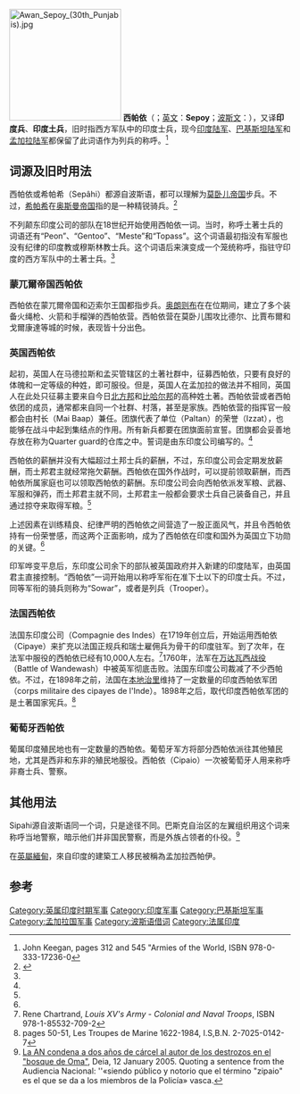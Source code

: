 [[File:Awan_Sepoy_(30th_Punjabis).jpg|200px]]
'''西帕依'''（{{IPAc-en|ˈ|s|iː|p|ɔɪ}}；[[英文|英文]]：'''Sepoy'''；[[波斯文|波斯文]]：{{lang|fa|'''سپاهی'''}}），又译'''印度兵'''、'''印度土兵'''，旧时指西方军队中的印度士兵，现今[[印度陆军|印度陆军]]、[[巴基斯坦陆军|巴基斯坦陆军]]和[[孟加拉陆军|孟加拉陆军]]都保留了此词语作为列兵的称呼。<ref>John Keegan, pages 312 and 545 "Armies of the World, ISBN 978-0-333-17236-0</ref>

== 词源及旧时用法 ==
西帕依或希帕希（Sepâhi）都源自波斯语，都可以理解为[[莫卧儿帝国|莫卧儿帝国]]步兵。不过，[[西帕希|希帕希]]在[[奥斯曼帝国|奥斯曼帝国]]指的是一种精锐骑兵。<ref name="Philip Mason, 1974">{{cite book |title= A matter of honour|last=Mason  |first=Philip |year=1974 |publisher=Holt, Rhinehart & Winston |location=London |isbn=0-03-012911-7 |page= |pages= |url=https://archive.org/details/matterofhonour0000maso|accessdate=15 March 2011}}</ref>

不列颠东印度公司的部队在18世纪开始使用西帕依一词。当时，称呼土著士兵的词语还有“Peon”、“Gentoo”、“Meste”和“Topass”。这个词语最初指没有军服也没有纪律的印度教或穆斯林教士兵。这个词语后来演变成一个笼统称呼，指驻守印度的西方军队中的土著士兵。<ref name="Philip Mason, 1974"/>

=== 蒙兀爾帝国西帕依 ===
西帕依在蒙兀爾帝国和迈索尔王国都指步兵。[[奥朗则布|奥朗则布]]在在位期间，建立了多个装备火绳枪、火箭和手榴弹的西帕依营。西帕依营在莫卧儿围攻比德尔、比賈布爾和戈爾康達等城的时候，表现皆十分出色。

=== 英国西帕依 ===
起初，英国人在马德拉斯和孟买管辖区的土著社群中，征募西帕依，只要有良好的体魄和一定等级的种姓，即可服役。但是，英国人在孟加拉的做法并不相同，英国人在此处只征募主要来自今日[[北方邦|北方邦]]和[[比哈尔邦|比哈尔邦]]的高种姓土著。西帕依营或者西帕依团的成员，通常都来自同一个社群、村落，甚至是家族。西帕依营的指挥官一般都会由村长（Mai Baap）兼任。团旗代表了单位（Paltan）的荣誉（Izzat），也能够在战斗中起到集结点的作用。所有新兵都要在团旗面前宣誓。团旗都会妥善地存放在称为Quarter guard的仓库之中。誓词是由东印度公司编写的。<ref name="Philip Mason, 1974"/>

西帕依的薪酬并没有大幅超过土邦士兵的薪酬，不过，东印度公司会定期发放薪酬，而土邦君主就经常拖欠薪酬。西帕依在国外作战时，可以提前领取薪酬，而西帕依所属家庭也可以领取西帕依的薪酬。东印度公司会向西帕依派发军粮、武器、军服和弹药，而土邦君主就不同，土邦君主一般都会要求士兵自己装备自己，并且通过掠夺来取得军粮。<ref name="Philip Mason, 1974"/>

上述因素在训练精良、纪律严明的西帕依之间营造了一股正面风气，并且令西帕依持有一份荣誉感，而这两个正面影响，成为了西帕依在印度和国外为英国立下功勋的关键。<ref name="Philip Mason, 1974"/>

印军哗变平息后，东印度公司余下的部队被英国政府并入新建的印度陆军，由英国君主直接控制。“西帕依”一词开始用以称呼军衔在准下士以下的印度士兵。不过，同等军衔的骑兵则称为“Sowar”，或者是列兵（Trooper）。

=== 法国西帕依 ===
法国东印度公司（Compagnie des Indes）在1719年创立后，开始运用西帕依（Cipaye）来扩充以法国正规兵和瑞士雇佣兵为骨干的印度驻军。到了次年，在法军中服役的西帕依已经有10,000人左右。<ref>Rene Chartrand, ''Louis XV's Army - Colonial and Naval Troops'', ISBN 978-1-85532-709-2</ref>1760年，法军在[[万达瓦西战役|万达瓦西战役]]（Battle of Wandewash）中被英军彻底击败。法国东印度公司裁减了不少西帕依。不过，在1898年之前，法国在[[本地治里|本地治里]]维持了一定数量的印度西帕依军团（corps militaire des cipayes de l'Inde）。1898年之后，取代印度西帕依军团的是土著国家宪兵。<ref>pages 50-51, Les Troupes de Marine 1622-1984, I.S,B.N. 2-7025-0142-7</ref>

=== 葡萄牙西帕依 ===
葡属印度殖民地也有一定数量的西帕依。葡萄牙军方将部分西帕依派往其他殖民地，尤其是西非和东非的殖民地服役。西帕依（Cipaio）一次被葡萄牙人用来称呼非裔士兵、警察。

== 其他用法 ==
Sipahi源自波斯语同一个词，只是途径不同。巴斯克自治区的左翼组织用这个词来称呼当地警察，暗示他们并非国民警察，而是外族占领者的仆役。<ref name="Deia">[http://www.deia.com/es/impresa/2005/01/12/araba/euskadi/59425.php La AN condena a dos años de cárcel al autor de los destrozos en el "bosque de Oma"]{{dead link|date=2017年12月 |bot=InternetArchiveBot |fix-attempted=yes }}, Deia, 12 January 2005. Quoting a sentence from the Audiencia Nacional: ''«siendo público y notorio que el término "zipaio" es el que se da a los miembros de la Policía» vasca.</ref>

在[[英屬緬甸|英屬緬甸]]，來自印度的建築工人移民被稱為孟加拉西帕伊。

== 参考 ==
{{Commons category|Sepoys}}

{{reflist|2}}

[[Category:英属印度时期军事|Category:英属印度时期军事]]
[[Category:印度军事|Category:印度军事]]
[[Category:巴基斯坦军事|Category:巴基斯坦军事]]
[[Category:孟加拉国军事|Category:孟加拉国军事]]
[[Category:波斯语借词|Category:波斯语借词]]
[[Category:法属印度|Category:法属印度]]